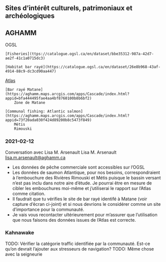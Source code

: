 ## Sites d’intérêt culturels, patrimoniaux et archéologiques


##  AGHAMM


OGSL

    [Fisheries](ttps://catalogue.ogsl.ca/en/dataset/bbe35312-987a-42d7-ae2f-41c1a0715dc3)

    [Habitat bar rayé](https://catalogue.ogsl.ca/en/dataset/26e8b968-43af-4914-88c9-dc3cd90aa447)

[Atlas](http://atlas.aghamm.ca/)

    [Bar rayé Matane](https://aghamm.maps.arcgis.com/apps/Cascade/index.html?appid=bfa444495fae4aa4bf8760100b8b6bf2)
        Zone de Matane

    [Communal fishing: Atlantic salmon](https://aghamm.maps.arcgis.com/apps/Cascade/index.html?appid=73f20ada030f424d89200b8c5473f849)
        Métis
        Rimouski


### 2021-02-12

Conversation avec Lisa M. Arsenault
Lisa M. Arsenault <lisa.m.arsenault@aghamm.ca>

- Les données de pêche commerciale sont accessibles sur l’OGSL
- Les données de saumon Atlantique, pour nos besoins, correspondraient à l’embouchure des Rivières Rimouski et Métis puisque le bassin versant n’est pas inclu dans notre aire d’étude. Je pourrai être en mesure de cibler les embouchures moi-même et j’utiliserai le rapport sur l’Atlas comme citation.
- Il faudrait que tu vérifies le site de bar rayé identifé à Matane (voir capture d’écran ci-joint) et si nous devrions le considérer comme un site d’importance pour la communauté.
- Je vais vous recontacter ultérieurement pour m’assurer que l’utilisation que nous faisons des données issues de l’Atlas est correcte.


### Kahnawake

TODO: Vérifier la catégorie traffic identifiée par la communauté. Est-ce qu'on devrait l'ajouter aux stresseurs de navigation?
TODO: Même chose avec la seigneurie
